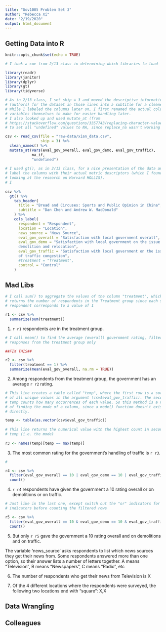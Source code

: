 ```yaml
---
title: "Gov1005 Problem Set 3"
author: "Rebecca Xi"
date: "2/19/2020"
output: html_document
---
```


## Getting Data into R
```r
knitr::opts_chunk$set(echo = TRUE)

# I took a cue from 2/13 class in determining which libraries to load

library(readr)
library(janitor)
library(dplyr)
library(gt)
library(tidyverse)
```

```r

# As in 2/13 class, I set skip = 3 and moved the descriptive information
# (authors) for the dataset in those lines into a subtitle for a cleaner look.
# While I labeled the columns later on, I first renamed the actual column
# variables themselves to make for easier handling later. 
# I also looked up and used mutate_at (from
# https://stackoverflow.com/questions/3357743/replacing-character-values-with-na-in-a-data-frame)
# to set all "undefined" values to NA, since replace_na wasn't working for me.

csv <- read_csv(file = "raw-data/xian_data.csv",
                skip = 3) %>% 
  clean_names() %>%
  mutate_at(vars(eval_gov_overall, eval_gov_demo, eval_gov_traffic), 
            na_if,
            "undefined") 
  
# I used gt(), as in 2/13 class, for a nice presentation of the data and to
# label the columns with their actual metric descriptors (which I found from
# looking at the research on Harvard HOLLIS).
# I 
  
csv %>%
  gt() %>%
    tab_header(
      title = "Bread and Circuses: Sports and Public Opinion in China",
      subtitle = "Dan Chen and Andrew W. MacDonald"
    ) %>%
    cols_label(
      respondent = "Respondent",
      location = "Location", 
      news_source = "News Source",
      eval_gov_overall = "Satisfaction with local government overall",
      eval_gov_demo = "Satisfaction with local government on the issue of
      demolition and relocation",
      eval_gov_traffic = "Satisfaction with local government on the issue 
      of traffic congestion",
      #treatment = "Treatment",
      control = "Control"
    )
```

  
## Mad Libs

```r

# I call sum() to aggregate the values of the column "treatment", which 
# returns the number of respondents in the Treatment group since each such 
# respondent corresponds to a value of 1

r1 <- csv %>%
  summarize(sum(treatment))
```

1. `r r1` respondents are in the treatment group.


```r

# I call mean() to find the average (overall) government rating, filtering for
# responses from the treatment group only

##FIX THIS##

r2 <- csv %>%
  filter(treatment == 1) %>% 
  summarize(mean(eval_gov_overall, na.rm = TRUE))
```

2. Among respondents from the treatment group, the government has an average `r r2` rating.


```r

# This line creates a table called "temp", where the first row is a sorted list
# of all unique values in the argument (csv$eval_gov_traffic). The second row in
# temp counts how many occurrences of each value. So this method is a nice way
# of finding the mode of a column, since a mode() function doesn't exist
# directly.

temp <- table(as.vector(csv$eval_gov_traffic))
  
# This line returns the numerical value with the highest count in second row of
# temp (i.e. the mode)
  
r3 <- names(temp)[temp == max(temp)]
```

3. The most common rating for the government’s handling of traffic is `r r3`.


```r

# 

r4 <- csv %>%
  filter(eval_gov_overall == 10 | eval_gov_demo == 10 | eval_gov_traffic == 10) %>% 
  count()
```

4. `r r4` respondents have given the government a 10 rating overall or on demolitions or on traffic.


```r

# Just like in the last one, except switch out the "or" indicators for "and"
# indicators before counting the filtered rows

r5 <- csv %>%
  filter(eval_gov_overall == 10 & eval_gov_demo == 10 & eval_gov_traffic == 10) %>% 
  count()
```

5. But only `r r5` gave the government a 10 rating overall and on demolitions and on traffic.


The variable ‘news_source’ asks respondents to list which news sources they get their news from. Some respondents answered more than one option, so their answer lists a number of letters together. A means “Television”, B means “Newspapers”, C means “Radio”, etc


6. The number of respondents who get their news from Television is X


7. Of the 4 different locations where the respondents were surveyed, the following two locations end with “square”: X,X


## Data Wrangling



## Colleagues



